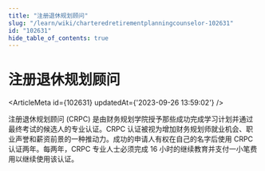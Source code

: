 ```yaml
---
title: "注册退休规划顾问"
slug: "/learn/wiki/charteredretirementplanningcounselor-102631"
id: "102631"
hide_table_of_contents: true
---
```



# 注册退休规划顾问

<ArticleMeta id={102631} updatedAt={'2023-09-26 13:59:02'} />
<div className='border-solid border-b border-t-0 my-4 border-[var(--ifm-color-gray-300)]' />

注册退休规划顾问 (CRPC) 是由财务规划学院授予那些成功完成学习计划并通过最终考试的候选人的专业认证。CRPC 认证被视为增加财务规划师就业机会、职业声誉和薪资前景的一种推动力。成功的申请人有权在自己的名字后使用 CRPC 认证两年。每两年，CRPC 专业人士必须完成 16 小时的继续教育并支付一小笔费用以继续使用该认证。
